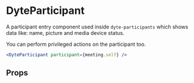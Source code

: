 # DyteParticipant

A participant entry component used inside `dyte-participants` which shows data
like: name, picture and media device status.

You can perform privileged actions on the participant too.

```jsx live
<DyteParticipant participant={meeting.self} />
```

## Props

<PropsTable of="dyte-participant" />
